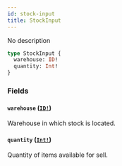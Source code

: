 ```yaml
---
id: stock-input
title: StockInput
---
```


No description

```graphql
type StockInput {
  warehouse: ID!
  quantity: Int!
}
```

### Fields

#### `warehouse` ([`ID!`](/docs/developer/api-reference/scalars/id))

Warehouse in which stock is located.

#### `quantity` ([`Int!`](/docs/developer/api-reference/scalars/int))

Quantity of items available for sell.
